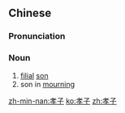==Chinese==
{{zh-forms}}

===Pronunciation===
{{zh-pron
|m=xiàozǐ
|c=haau3 zi2
|h=pfs=hau-chṳ́
|mn=qz:hàu-chír/tw,xm,zz:hàu-chú
|cat=n
}}

===Noun===
{{zh-noun}}

# [[filial]] [[son]]
# son in [[mourning]]

[[zh-min-nan:孝子]]
[[ko:孝子]]
[[zh:孝子]]